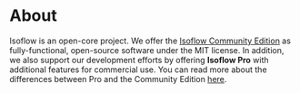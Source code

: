 # About
Isoflow is an open-core project. We offer the [Isoflow Community Edition](https://github.com/markmanx/isoflow) as fully-functional, open-source software under the MIT license.  In addition, we also support our development efforts by offering **Isoflow Pro** with additional features for commercial use.  You can read more about the differences between Pro and the Community Edition [here](https://isoflow.io/pro-vs-community-edition).